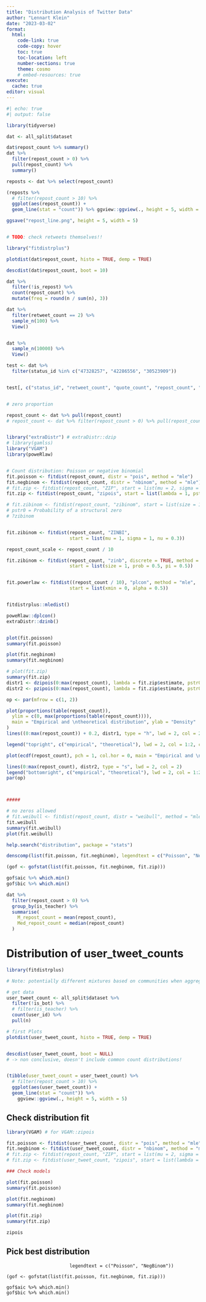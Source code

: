 ```yaml
---
title: "Distribution Analysis of Twitter Data"
author: "Lennart Klein"
date: "2023-03-02"
format: 
  html:
    code-link: true
    code-copy: hover
    toc: true
    toc-location: left
    number-sections: true
    theme: cosmo
    # embed-resources: true
execute:
  cache: true
editor: visual
---
```


```r
#| echo: true
#| output: false

library(tidyverse)
```

```r
dat <- all_split$dataset
```

```r
dat$repost_count %>% summary()
dat %>%
  filter(repost_count > 0) %>%
  pull(repost_count) %>%
  summary()
```

```r
reposts <- dat %>% select(repost_count)

(reposts %>%
  # filter(repost_count > 10) %>%
  ggplot(aes(repost_count)) +
  geom_line(stat = "count")) %>% ggview::ggview(., height = 5, width = 5)

ggsave("repost_line.png", height = 5, width = 5)


# TODO: check retweets themselves!!

library("fitdistrplus")

plotdist(dat$repost_count, histo = TRUE, demp = TRUE)

descdist(dat$repost_count, boot = 10)
```

```r

dat %>%
  filter(!is_repost) %>%
  count(repost_count) %>%
  mutate(freq = round(n / sum(n), 3))

dat %>%
  filter(retweet_count == 2) %>%
  sample_n(100) %>%
  View()


dat %>%
  sample_n(10000) %>%
  View()

test <- dat %>%
  filter(status_id %in% c("47328257", "42286556", "30523909"))


test[, c("status_id", "retweet_count", "quote_count", "repost_count", "is_retweet", "is_repost")] %>% View()


# zero proportion

repost_count <- dat %>% pull(repost_count)
# repost_count <- dat %>% filter(repost_count > 0) %>% pull(repost_count)


library("extraDistr") # extraDistr::dzip
# library(gamlss)
library("VGAM")
library(poweRlaw)


# Count distribution: Poisson or negative binomial
fit.poisson <- fitdist(repost_count, distr = "pois", method = "mle")
fit.negbinom <- fitdist(repost_count, distr = "nbinom", method = "mle")
# fit.zip <- fitdist(repost_count, "ZIP", start = list(mu = 2, sigma = 0.5))
fit.zip <- fitdist(repost_count, "zipois", start = list(lambda = 1, pstr0 = .1))

# fit.zibinom <- fitdist(repost_count, "zibinom", start = list(size = 1, prob = 0.1, pstr0 = 0.5))
# pstr0 = Probability of a structural zero
# ?zibinom


fit.zibinom <- fitdist(repost_count, "ZINBI", 
                       start = list(mu = 1, sigma = 1, nu = 0.3))

repost_count_scale <- repost_count / 10

fit.zibinom <- fitdist(repost_count, "zinb", discrete = TRUE, method = "mse",
                       start = list(size = 1, prob = 0.5, pi = 0.5))


fit.powerlaw <- fitdist((repost_count / 10), "plcon", method = "mle",
                       start = list(xmin = 0, alpha = 0.5))


fitdistrplus::mledist()

poweRlaw::dplcon()
extraDistr::dzinb()


plot(fit.poisson)
summary(fit.poisson)

plot(fit.negbinom)
summary(fit.negbinom)

# plot(fit.zip)
summary(fit.zip)
distr1 <- dzipois(0:max(repost_count), lambda = fit.zip$estimate, pstr0 = mean(repost_count == 0))
distr2 <- pzipois(0:max(repost_count), lambda = fit.zip$estimate, pstr0 = mean(repost_count == 0))

op <- par(mfrow = c(1, 2))

plot(proportions(table(repost_count)),
  ylim = c(0, max(proportions(table(repost_count)))),
  main = "Empirical and \ntheoretical distribution", ylab = "Density"
)
lines((0:max(repost_count)) + 0.2, distr1, type = "h", lwd = 2, col = 2)

legend("topright", c("empirical", "theoretical"), lwd = 2, col = 1:2, cex = 0.8)

plot(ecdf(repost_count), pch = 1, col.hor = 0, main = "Empirical and \ntheoretial CDFs")

lines(0:max(repost_count), distr2, type = "s", lwd = 2, col = 2)
legend("bottomright", c("empirical", "theoretical"), lwd = 2, col = 1:2, cex = 0.8)
par(op)



#####

# no zeros allowed
# fit.weibull <- fitdist(repost_count, distr = "weibull", method = "mle", lower = c(0, 0))
fit.weibull
summary(fit.weibull)
plot(fit.weibull)

help.search("distribution", package = "stats")
```

```r
denscomp(list(fit.poisson, fit.negbinom), legendtext = c("Poisson", "NegBinom"))

(gof <- gofstat(list(fit.poisson, fit.negbinom, fit.zip)))

gof$aic %>% which.min()
gof$bic %>% which.min()

```

```r

dat %>%
  filter(repost_count > 0) %>%
  group_by(is_teacher) %>%
  summarise(
    M_repost_count = mean(repost_count),
    Med_repost_count = median(repost_count)
  )
```

# Distribution of user_tweet_counts

```r
library(fitdistrplus)

# Note: potentially different mixtures based on communities when aggregated over dataset?

# get data
user_tweet_count <- all_split$dataset %>% 
  filter(!is_bot) %>% 
  # filter(is_teacher) %>% 
  count(user_id) %>% 
  pull(n)
```

```r
# first Plots
plotdist(user_tweet_count, histo = TRUE, demp = TRUE)


descdist(user_tweet_count, boot = NULL)
# -> non conclusive, doesn't include common count distributions!


(tibble(user_tweet_count = user_tweet_count) %>% 
  # filter(repost_count > 10) %>%
  ggplot(aes(user_tweet_count)) +
  geom_line(stat = "count")) %>% 
    ggview::ggview(., height = 5, width = 5)

```

## Check distribution fit

```r
library(VGAM) # for VGAM::zipois

fit.poisson <- fitdist(user_tweet_count, distr = "pois", method = "mle")
fit.negbinom <- fitdist(user_tweet_count, distr = "nbinom", method = "mle")
# fit.zip <- fitdist(repost_count, "ZIP", start = list(mu = 2, sigma = 0.5))
# fit.zip <- fitdist(user_tweet_count, "zipois", start = list(lambda = 1, pstr0 = .1))

### Check models

plot(fit.poisson)
summary(fit.poisson)

plot(fit.negbinom)
summary(fit.negbinom)

plot(fit.zip)
summary(fit.zip)

zipois

```

## Pick best distribution

```{fitdistrplus::denscomp(list(fit.poisson, fit.negbinom),}
                       legendtext = c("Poisson", "NegBinom"))

(gof <- gofstat(list(fit.poisson, fit.negbinom, fit.zip)))

gof$aic %>% which.min()
gof$bic %>% which.min()
```

